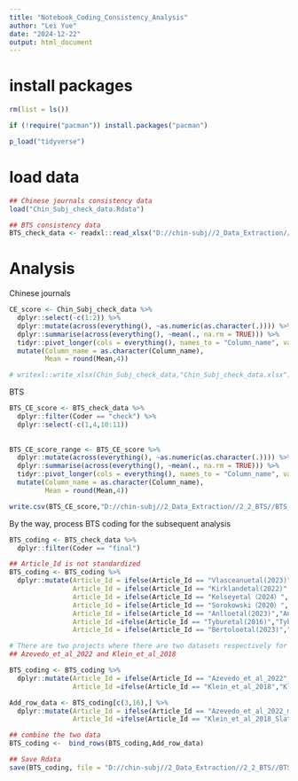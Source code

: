 ```yaml
---
title: "Notebook_Coding_Consistency_Analysis"
author: "Lei Yue"
date: "2024-12-22"
output: html_document
---
```



# install packages
```r
rm(list = ls())

if (!require("pacman")) install.packages("pacman")

p_load("tidyverse")
```


# load data
```r
## Chinese journals consistency data
load("Chin_Subj_check_data.Rdata")

## BTS consistency data
BTS_check_data <- readxl::read_xlsx("D://chin-subj//2_Data_Extraction//2_2_BTS//Chin_Subj_Proofreading_BTS_20250429.xlsx")
```


# Analysis
Chinese journals
```r
CE_score <- Chin_Subj_check_data %>% 
  dplyr::select(-c(1:2)) %>% 
  dplyr::mutate(across(everything(), ~as.numeric(as.character(.)))) %>% 
  dplyr::summarise(across(everything(), ~mean(., na.rm = TRUE))) %>% 
  tidyr::pivot_longer(cols = everything(), names_to = "Column_name", values_to = "Mean") %>%
  mutate(Column_name = as.character(Column_name),
         Mean = round(Mean,4))

# writexl::write_xlsx(Chin_Subj_check_data,"Chin_Subj_check_data.xlsx")
```


BTS
```r
BTS_CE_score <- BTS_check_data %>% 
  dplyr::filter(Coder == "check") %>% 
  dplyr::select(-c(1,4,10:11))
  
  
BTS_CE_score_range <- BTS_CE_score %>% 
  dplyr::mutate(across(everything(), ~as.numeric(as.character(.)))) %>% 
  dplyr::summarise(across(everything(), ~mean(., na.rm = TRUE))) %>% 
  tidyr::pivot_longer(cols = everything(), names_to = "Column_name", values_to = "Mean") %>%
  mutate(Column_name = as.character(Column_name),
         Mean = round(Mean,4))

write.csv(BTS_CE_score,"D://chin-subj//2_Data_Extraction//2_2_BTS//BTS_CE_score.csv",row.names = FALSE)
```


By the way, process BTS coding for the subsequent analysis
```r
BTS_coding <- BTS_check_data %>% 
  dplyr::filter(Coder == "final")

## Article_Id is not standardized
BTS_coding <- BTS_coding %>% 
  dplyr::mutate(Article_Id = ifelse(Article_Id == "Vlasceanuetal(2023)","Vlasceanu_et_al_2023",Article_Id),
                Article_Id = ifelse(Article_Id == "Kirklandetal(2022)","Kirkland_et_al_2022",Article_Id),
                Article_Id = ifelse(Article_Id == "Kelseyetal（2024）","Lucca_et_al_2024",Article_Id),
                Article_Id = ifelse(Article_Id == "Sorokowski（2020）","Sorokowski_et_al_2020",Article_Id),
                Article_Id = ifelse(Article_Id == "Anlloetal(2023)","Anllo_et_al_2023",Article_Id),
                Article_Id =ifelse(Article_Id == "Tyburetal(2016)","Tybur_et_al_2016",Article_Id),
                Article_Id = ifelse(Article_Id == "Bertoloetal(2023)","Bertolo_et_al_2023",Article_Id))

# There are two projects where there are two datasets respectively for adding rows to this.
## Azevedo_et_al_2022 and Klein_et_al_2018

BTS_coding <- BTS_coding %>% 
  dplyr::mutate(Article_Id = ifelse(Article_Id == "Azevedo_et_al_2022","Azevedo_et_al_2022_mainland",Article_Id),
                Article_Id =ifelse(Article_Id == "Klein_et_al_2018","Klein_et_al_2018_Slate1",Article_Id))

Add_row_data <- BTS_coding[c(3,16),] %>% 
  dplyr::mutate(Article_Id = ifelse(Article_Id == "Azevedo_et_al_2022_mainland","Azevedo_et_al_2022_taiwan",Article_Id),
                Article_Id =ifelse(Article_Id == "Klein_et_al_2018_Slate1","Klein_et_al_2018_Slate2",Article_Id))

## combine the two data
BTS_coding <-  bind_rows(BTS_coding,Add_row_data)

## Save Rdata
save(BTS_coding, file = "D://chin-subj//2_Data_Extraction//2_2_BTS//BTS_coding.Rdata")
```

